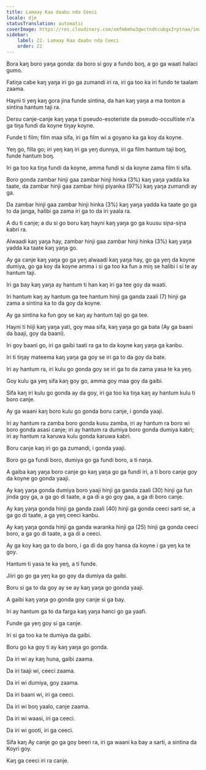 ```yaml
---
title: Lamaay Kaa daabu nda Ceeci
locale: dje
statusTranslation: automatic
coverImage: https://res.cloudinary.com/xmfm6mhw3gwctndtcubgx2rptnae/image/upload/v1741354419/small_cover_la_gran_rebelion_28716e29d2.webp
sidebar:
    label: 22. Lamaay Kaa daabu nda Ceeci
    order: 22
---
```

Bora kaŋ boro yaŋa gonda: da boro si goy a fundo boŋ, a go ga waati halaci gumo.

Fatiŋa cabe kaŋ yaŋa iri go ga zumandi iri ra, iri ga too ka iri fundo te taalam zaama.

Hayni ti yeŋ kaŋ gora jina funde sintina, da han kaŋ yaŋa a ma tonton a sintina hantum taji ra.

Dersu canje-canje kaŋ yaŋa ti pseudo-esoteriste da pseudo-occultiste n'a ga tiŋa fundi da koyne tiŋay koyne.

Funde ti film; film maa sifa, iri ga film wi a goyano ka ga koy da koyne.

Yeŋ go, filla go; iri yeŋ kaŋ iri ga yeŋ dunnya, iri ga film hantum taji boŋ, funde hantum boŋ.

Iri ga too ka tiŋa fundi da koyne, amma fundi si da koyne zama film ti sifa.

Boro gonda zambar hinji gaa zambar hinji hinka (3%) kaŋ yaŋa yadda ka taate, da zambar hinji gaa zambar hinji piyanka (97%) kaŋ yaŋa zumandi ay ga.

Da zambar hinji gaa zambar hinji hinka (3%) kaŋ yaŋa yadda ka taate go ga to da janga, halibi ga zama iri ga to da iri yaala ra.

A du ti canje; a du si go boru kaŋ hayni kaŋ yaŋa go ga kuusu siɲa-siɲa kabri ra.

Alwaadi kaŋ yaŋa hay, zambar hinji gaa zambar hinji hinka (3%) kaŋ yaŋa yadda ka taate kaŋ yaŋa go.

Ay ga canje kaŋ yaŋa go ga yeŋ alwaadi kaŋ yaŋa hay, go ga yeŋ da koyne dumiya, go ga koy da koyne amma i si ga too ka fun a miŋ se halibi i si te ay hantum taji.

Iri ga bay kaŋ yaŋa ay hantum ti han kaŋ iri ga tee goy da waati.

Iri hantum kaŋ ay hantum ga tee hantum hinji ga ganda zaali (7) hinji ga zama a sintina ka to da goy da koyne.

Ay ga sintina ka fun goy se kaŋ ay hantum taji go ga tee.

Hayni ti hiiji kaŋ yaŋa yati, goy maa sifa, kaŋ yaŋa go ga bata (Ay ga baani da baaji, goy da baani).

Iri goy baani go, iri ga gaibi taati ra ga to da koyne kaŋ yaŋa ga kanbu.

Iri ti tiŋay mateema kaŋ yaŋa ga goy se iri ga to da goy da bate.

Iri ay hantum ra, iri kulu go gonda goy se iri ga to da zama yasa te ka yeŋ.

Goy kulu ga yeŋ sifa kaŋ goy go, amma goy maa goy da gaibi.

Sifa kaŋ iri kulu go gonda ay da goy, iri ga too ka tiŋa kaŋ ay hantum kulu ti boro canje.

Ay ga waani kaŋ boro kulu go gonda boru canje, i gonda yaaji.

Iri ay hantum ra zamba boro gonda kusu zamba, iri ay hantum ra boro wi boro gonda asasi canje; iri ay hantum ra dumiya boro gonda dumiya kabri; iri ay hantum ra karuwa kulu gonda karuwa kabri.

Boru canje kaŋ iri go ga zumandi, i gonda yaaji.

Boro go ga fundi boro, dumiya go ga fundi boro, a ti naŋa.

A gaiba kaŋ yaŋa boro canje go kaŋ yaŋa go ga fundi iri, a ti boro canje goy da koyne go gonda yaaji.

Ay kaŋ yaŋa gonda dumiya boro yaaji hinji ga ganda zaali (30) hinji ga fun jinda goy ga, a ga go di taate, a ga di a go goy gaa, a ga di boro canje.

Ay kaŋ yaŋa gonda hinji ga ganda zaali (40) hinji ga gonda ceeci sarti se, a ga go di taate, a ga yeŋ ceeci kanbu.

Ay kaŋ yaŋa gonda hinji ga ganda waranka hinji ga (25) hinji ga gonda ceeci boro, a ga go di taate, a ga di a ceeci.

Ay ga koy kaŋ ga to da boro, i ga di da goy hansa da koyne i ga yeŋ ka te goy.

Hantum ti yasa te ka yeŋ, a ti funde.

Jiiri go go ga yeŋ ka go goy da dumiya da gaibi.

Boru si ga to da goy ay se ay kaŋ yaŋa go gonda yaaji.

A gaibi kaŋ yaŋa go gonda goy canje si ga bay.

Iri ay hantum ga to da farga kaŋ yaŋa hanci go ga yaafi.

Funde ga yeŋ goy si ga canje.

Iri si ga too ka te dumiya da gaibi.

Boru go ka goy ti ay kaŋ yaŋa go gonda.

Da iri wi ay kaŋ huna, gaibi zaama.

Da iri taaji wi, ceeci zaama.

Da iri wi dumiya, goy zaama.

Da iri baani wi, iri ga ceeci.

Da iri wi boŋ yaalo, canje zaama.

Da iri wi waasi, iri ga ceeci.

Da iri wi gooti, iri ga ceeci.

Sifa kaŋ Ay canje go ga goy beeri ra, iri ga waani ka bay a sarti, a sintina da Koyri goy.

Kaŋ ga ceeci iri ra canje.

